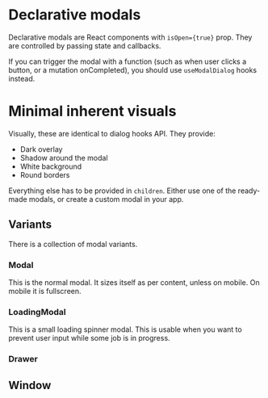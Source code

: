 
<Meta title="modal/Declarative modals" />

# Declarative modals

Declarative modals are React components with `isOpen={true}` prop.
They are controlled by passing state and callbacks.

If you can trigger the modal with a function (such as when user clicks a button, or a mutation onCompleted),
you should use `useModalDialog` hooks instead.

# Minimal inherent visuals

Visually, these are identical to dialog hooks API.
They provide:

- Dark overlay
- Shadow around the modal
- White background
- Round borders

Everything else has to be provided in `children`.
Either use one of the ready-made modals, or create a custom modal in your app.

## Variants

There is a collection of modal variants.

### Modal

This is the normal modal.
It sizes itself as per content, unless on mobile. On mobile it is fullscreen.

<Canvas of={ModalStories.Standard} />

### LoadingModal

This is a small loading spinner modal.
This is usable when you want to prevent user input while some job is in progress.

<Canvas of={LoadingModalStories.Standard} />

### Drawer

<Canvas of={DrawerStories.Standard} />

## Window

<Canvas of={WindowStories.DraggableWindow} />
